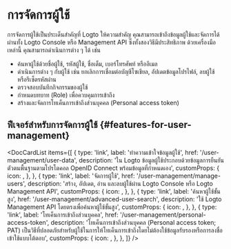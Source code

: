 
# การจัดการผู้ใช้

การจัดการผู้ใช้เป็นประเด็นสำคัญที่ Logto ให้ความสำคัญ คุณสามารถเข้าถึงข้อมูลผู้ใช้และจัดการได้ผ่านทั้ง Logto Console หรือ Management API ซึ่งทั้งสองวิธีมีประสิทธิภาพ ด้วยเครื่องมือเหล่านี้ คุณสามารถดำเนินการต่าง ๆ ได้ เช่น

- ค้นหาผู้ใช้ด้วยชื่อผู้ใช้, รหัสผู้ใช้, ชื่อเต็ม, เบอร์โทรศัพท์ หรืออีเมล
- ดำเนินการต่าง ๆ กับผู้ใช้ เช่น ยกเลิกการเชื่อมต่อบัญชีโซเชียล, อัปเดตข้อมูลโปรไฟล์, ลบผู้ใช้ หรือรีเซ็ตรหัสผ่าน
- ตรวจสอบบันทึกกิจกรรมของผู้ใช้
- กำหนดบทบาท (Role) เพื่อควบคุมการเข้าถึง
- สร้างและจัดการโทเค็นการเข้าถึงส่วนบุคคล (Personal access token)

## ฟีเจอร์สำหรับการจัดการผู้ใช้ \{#features-for-user-management}

<DocCardList
  items={[
    {
      type: 'link',
      label: 'ทำความเข้าใจข้อมูลผู้ใช้',
      href: '/user-management/user-data',
      description:
        'ใน Logto ข้อมูลผู้ใช้ประกอบด้วยข้อมูลการยืนยันตัวตนพื้นฐานตามโปรโตคอล OpenID Connect พร้อมข้อมูลที่กำหนดเอง',
      customProps: {
        icon: <DatabaseIcon />,
      },
    },
    {
      type: 'link',
      label: 'จัดการผู้ใช้',
      href: '/user-management/manage-users',
      description: 'สร้าง, อัปเดต, อ่าน และลบผู้ใช้ผ่าน Logto Console หรือ Logto Management API',
      customProps: {
        icon: <GearIcon />,
      },
    },
    {
      type: 'link',
      label: 'ค้นหาผู้ใช้ขั้นสูง',
      href: '/user-management/advanced-user-search',
      description: 'ใช้ Logto Management API โดยตรงเพื่อค้นหาผู้ใช้ขั้นสูง',
      customProps: {
        icon: <SearchIcon />,
      },
    },
    {
      type: 'link',
      label: 'โทเค็นการเข้าถึงส่วนบุคคล',
      href: '/user-management/personal-access-token',
      description:
        'โทเค็นการเข้าถึงส่วนบุคคล (Personal access token; PAT) เป็นวิธีที่ปลอดภัยสำหรับผู้ใช้ในการให้โทเค็นการเข้าถึงโดยไม่ต้องใช้ข้อมูลรับรองหรือการลงชื่อเข้าใช้แบบโต้ตอบ',
      customProps: {
        icon: <KeyIcon />,
      },
    },
  ]}
/>

